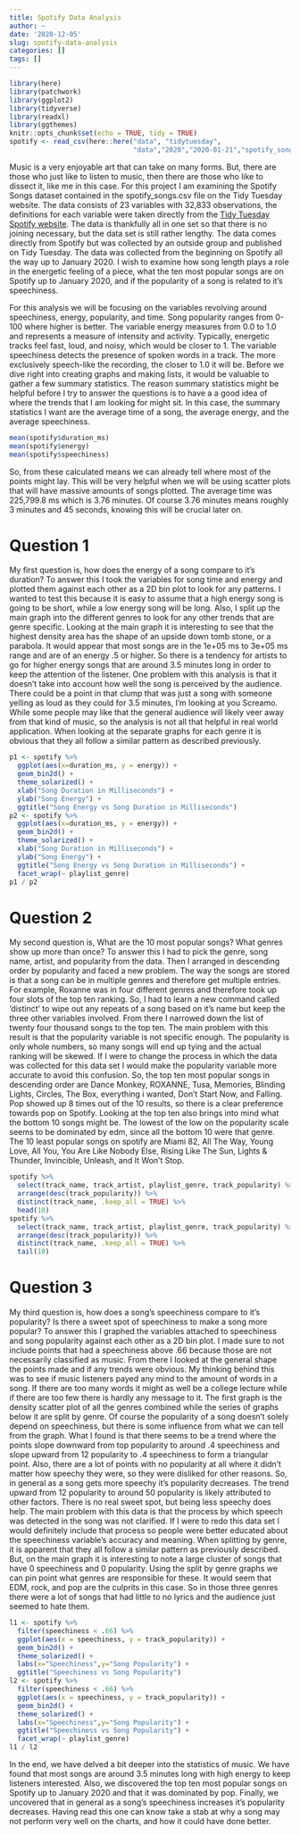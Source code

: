 ```yaml
---
title: Spotify Data Analysis
author: ~
date: '2020-12-05'
slug: spotify-data-analysis
categories: []
tags: []
---
```


```r
library(here)
library(patchwork)
library(ggplot2)
library(tidyverse)
library(readxl)
library(ggthemes)
knitr::opts_chunk$set(echo = TRUE, tidy = TRUE)
spotify <- read_csv(here::here("data", "tidytuesday",
                               "data","2020","2020-01-21","spotify_songs.csv"))
```
  
Music is a very enjoyable art that can take on many forms. But, there are those who just like to listen to music, then there are those who like to dissect it, like me in this case. For this project I am examining the Spotify Songs dataset contained in the spotify_songs.csv file on the Tidy Tuesday website. The data consists of 23 variables with 32,833 observations, the definitions for each variable were taken directly from the [Tidy Tuesday Spotify website](https://github.com/rfordatascience/tidytuesday/blob/master/data/2020/2020-01-21/readme.md). The data is thankfully all in one set so that there is no joining necessary, but the data set is still rather lengthy. The data comes directly from Spotify but was collected by an outside group and published on Tidy Tuesday. The data was collected from the beginning on Spotify all the way up to January 2020. I wish to examine how song length plays a role in the energetic feeling of a piece, what the ten most popular songs are on Spotify up to January 2020, and if the popularity of a song is related to it's speechiness.
  
For this analysis we will be focusing on the variables revolving around speechiness, energy, popularity, and time. Song popularity ranges from 0-100 where higher is better. The variable energy measures from 0.0 to 1.0 and represents a measure of intensity and activity. Typically, energetic tracks feel fast, loud, and noisy, which would be closer to 1. The variable speechiness	detects the presence of spoken words in a track. The more exclusively speech-like the recording, the closer to 1.0 it will be. Before we dive right into creating graphs and making lists, it would be valuable to gather a few summary statistics. The reason summary statistics might be helpful before I try to answer the questions is to have a a good idea of where the trends that I am looking for might sit. In this case, the summary statistics I want are the average time of a song, the average energy, and the average speechiness.
  
```r
mean(spotify$duration_ms)
mean(spotify$energy)
mean(spotify$speechiness)
```
  
So, from these calculated means we can already tell where most of the points might lay. This will be very helpful when we will be using scatter plots that will have massive amounts of songs plotted. The average time was 225,799.8 ms which is 3.76 minutes. Of course 3.76 minutes means roughly 3 minutes and 45 seconds, knowing this will be crucial later on. 
  
# Question 1
  
My first question is, how does the energy of a song compare to it's duration? To answer this I took the variables for song time and energy and plotted them against each other as a 2D bin plot to look for any patterns. I wanted to test this because it is easy to assume that a high energy song is going to be short, while a low energy song will be long. Also, I split up the main graph into the different genres to look for any other trends that are genre specific. Looking at the  main graph it is interesting to see that the highest density area has the shape of an upside down tomb stone, or a parabola. It would appear that most songs are in the 1e+05 ms to 3e+05 ms range and are of an energy .5 or higher. So there is a tendency for artists to go for higher energy songs that are around 3.5 minutes long in order to keep the attention of the listener. One problem with this analysis is that it doesn't take into account how well the song is perceived by the audience. There could be a point in that clump that was just a song with someone yelling as loud as they could for 3.5 minutes, I'm looking at you Screamo. While some people may like that the general audience will likely veer away from that kind of music, so the analysis is not all that helpful in real world application. When looking at the separate graphs for each genre it is obvious that they all follow a similar pattern as described previously. 
  
```r
p1 <- spotify %>%
  ggplot(aes(x=duration_ms, y = energy)) +
  geom_bin2d() +
  theme_solarized() +
  xlab("Song Duration in Milliseconds") +
  ylab("Song Energy") +
  ggtitle("Song Energy vs Song Duration in Milliseconds")
p2 <- spotify %>%
  ggplot(aes(x=duration_ms, y = energy)) +
  geom_bin2d() +
  theme_solarized() +
  xlab("Song Duration in Milliseconds") +
  ylab("Song Energy") +
  ggtitle("Song Energy vs Song Duration in Milliseconds") +
  facet_wrap(~ playlist_genre)
p1 / p2
```
  
# Question 2
  
My second question is, What are the 10 most popular songs? What genres show up more than once? To answer this I had to pick the genre, song name, artist, and popularity from the data. Then I arranged in descending order by popularity and faced a new problem. The way the songs are stored is that a song can be in multiple genres and therefore get multiple entries. For example, Roxanne was in four different genres and therefore took up four slots of the top ten ranking. So, I had to learn a new command called 'distinct' to wipe out any repeats of a song based on it's name but keep the three other variables involved. From there I narrowed down the list of twenty four thousand songs to the top ten. The main problem with this result is that the popularity variable is not specific enough. The popularity is only whole numbers, so many songs will end up tying and the actual ranking will be skewed. If I were to change the process in which the data was collected for this data set I would make the popularity variable more accurate to avoid this confusion. So, the top ten most popular songs in descending order are Dance Monkey, ROXANNE, Tusa, Memories, Blinding Lights, Circles, The Box, everything i wanted, Don't Start Now, and Falling. Pop showed up 8 times out of the 10 results, so there is a clear preference towards pop on Spotify. Looking at the top ten also brings into mind what the bottom 10 songs might be. The lowest of the low on the popularity scale seems to be dominated by edm, since all the bottom 10 were that genre. The 10 least popular songs on spotify are Miami 82, All The Way, Young Love, All You, You Are Like Nobody Else, Rising Like The Sun, Lights & Thunder, Invincible, Unleash, and It Won't Stop.
  
```r
spotify %>%
  select(track_name, track_artist, playlist_genre, track_popularity) %>%
  arrange(desc(track_popularity)) %>%
  distinct(track_name, .keep_all = TRUE) %>%
  head(10)
spotify %>%
  select(track_name, track_artist, playlist_genre, track_popularity) %>%
  arrange(desc(track_popularity)) %>%
  distinct(track_name, .keep_all = TRUE) %>%
  tail(10)
```
  
# Question 3
  
My third question is, how does a song's speechiness compare to it's popularity? Is there a sweet spot of speechiness to make a song more popular? To answer this I graphed the variables attached to speechiness and song popularity against each other as a 2D bin plot. I made sure to not include points that had a speechiness above .66 because those are not necessarily classified as music. From there I looked at the general shape the points made and if any trends were obvious. My thinking behind this was to see if music listeners payed any mind to the amount of words in a song. If there are too many words it might as well be a college lecture while if there are too few there is hardly any message to it. The first graph is the density scatter plot of all the genres combined while the series of graphs below it are split by genre. Of course the popularity of a song doesn't solely depend on speechiness, but there is some influence from what we can tell from the graph. What I found is that there seems to be a trend where the points slope downward from top popularity to around .4 speechiness and slope upward from 12 popularity to .4 speechiness to form a triangular point. Also, there are a lot of points with no popularity at all where it didn't matter how speechy they were, so they were disliked for other reasons. So, in general as a song gets more speechy it's popularity decreases. The trend upward from 12 popularity to around 50 popularity is likely attributed to other factors. There is no real sweet spot, but being less speechy does help. The main problem with this data is that the process by which speech was detected in the song was not clarified. If I were to redo this data set I would definitely include that process so people were better educated about the speechiness variable's accuracy and meaning. When splitting by genre, it is apparent that they all follow a similar pattern as previously described. But, on the main graph it is interesting to note a large cluster of songs that have 0 speechiness and 0 popularity. Using the split by genre graphs we can pin point what genres are responsible for these. It would seem that EDM, rock, and pop are the culprits in this case. So in those three genres there were a lot of songs that had little to no lyrics and the audience just seemed to hate them.
  
```r
l1 <- spotify %>%
  filter(speechiness < .66) %>%
  ggplot(aes(x = speechiness, y = track_popularity)) +
  geom_bin2d() +
  theme_solarized() + 
  labs(x="Speechiness",y="Song Popularity") +
  ggtitle("Speechiness vs Song Popularity") 
l2 <- spotify %>%
  filter(speechiness < .66) %>%
  ggplot(aes(x = speechiness, y = track_popularity)) +
  geom_bin2d() +
  theme_solarized() + 
  labs(x="Speechiness",y="Song Popularity") +
  ggtitle("Speechiness vs Song Popularity") +
  facet_wrap(~ playlist_genre)
l1 / l2
```
  
In the end, we have delved a bit deeper into the statistics of music. We have found that most songs are around 3.5 minutes long with high energy to keep listeners interested. Also, we discovered the top ten most popular songs on Spotify up to January 2020 and that it was dominated by pop. Finally, we uncovered that in general as a song's speechiness increases it's popularity decreases. Having read this one can know take a stab at why a song may not perform very well on the charts, and how it could have done better.










